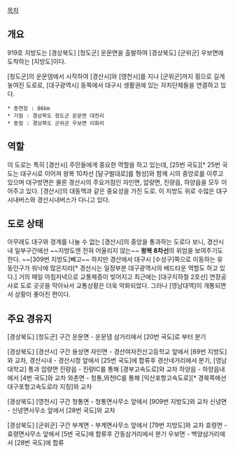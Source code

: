 [[목차]]
== 개요 ==
919호 지방도는 [경상북도] [청도군] 운문면을 출발하여 [경상북도] [군위군] 우보면에 도착하는 [지방도]이다. 

[청도군]의 운문댐에서 시작하여 [경산시]와 [영천시]를 지나 [군위군]까지 횡으로 길게 놓여진 도로로, [대구광역시] 동쪽에서 대구시 생활권에 있는 자치단체들을 연결하고 있다.

 * 총연장 : 86km 
 * 기점 : 경상북도 청도군 운문면 대천리
 * 종점 : 경상북도 군위군 우보면 이화리

== 역할 ==
이 도로는 특히 [경산시] 주민들에게 중요한 역할을 하고 있는데, [25번 국도][* 25번 국도는 대구시로 이어져 왕복 10차선 [달구벌대로]를 형성]와 함께 시의 중앙로를 이루고 있으며 대구방면은 물론 경산시의 주요거점인 자인면, 압량면, 진량읍, 하양읍을 모두 이어주고 있다. [경산시]의 대동맥과 같은 중요성을 가진 도로. 이 지방도 위로 수많은 대구시내버스와 경산시내버스가 다니고 있다.

== 도로 상태 ==
아무래도 대구와 경계를 나눌 수 없는 [경산시]의 중앙을 통과하는 도로다 보니, 경산시내 일부구간에선 ~~지방도엔 전혀 어울리지 않는~~ '''왕복 8차선'''의 위엄을 보여주기도 한다. ~~[309번 지방도]빼고~~ 하지만 경산에서 대구시 [수성구]쪽으로 이동하는 유동인구가 워낙에 많은지라[* 경산시는 일정부분 대구광역시의 베드타운 역할도 하고 있다.] 거의 매일 아침저녁으로 교통체증이 빚어지고 최근에는 [대구지하철 2호선] 연장공사로 도로 곳곳을 막아놔서 교통상황은 더욱 악화되었다. 그러나 [영남대역]이 개통되면서 상황이 좋아진 편이다.

== 주요 경유지 ==
[경상북도] [청도군] 구간
운문면 - 운문댐 삼거리에서 [20번 국도]로 부터 분기

[경상북도] [경산시] 구간
용성면
자인면 - 경산여자전산고등학교 앞에서 [69번 지방도]와 교차, 
경산시내 - 경산시청 앞에서 [25번 국도]에 합류후 경산네거리에서 분기, [영남대학교] 통과
압량면
진량읍 - 진량IC를 통해 [경부고속도로]와 교차
하양읍 - 하양읍내에서 [4번 국도]와 교차
와촌면 - 청통,와천IC를 통해 [익산포항고속도로][* 경북쪽에선 대구포항고속도로라 지칭]와 교차

[경상북도] [영천시] 구간
청통면 - 청통면사무소 앞에서 [909번 지방도]와 교차
신녕면 - 신녕면사무소 앞에서 [28번 국도]와 교차

[경상북도] [군위군] 구간
부계면 - 부계면사무소 앞에서 [79번 지방도]와 교차
효령면 - 효령면사무소 앞에서 [5번 국도]에 합류후 간동삼거리에서 분기
우보면 - 백양삼거리에서 [28번 국도]에 합류

